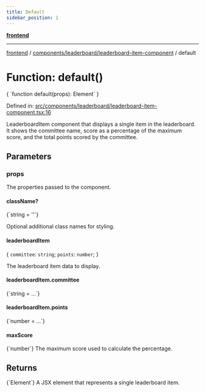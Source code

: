 ```yaml
---
title: Default
sidebar_position: 1
---
```



[**frontend**](../../../..)

***

[frontend](../../../..) / [components/leaderboard/leaderboard-item-component](..) / default

# Function: default()

<CodeBlock language="ts">
{ `function default(props): Element` }
</CodeBlock>

Defined in: [src/components/leaderboard/leaderboard-item-component.tsx:16](https://github.com/svsticky/CommitteeClash/blob/cf8a63ee123fe6ef8b9cc633622ca8c3bc6fa48a/frontend/src/components/leaderboard/leaderboard-item-component.tsx#L16)

LeaderboardItem component that displays a single item in the leaderboard.
It shows the committee name, score as a percentage of the maximum score,
and the total points scored by the committee.

## Parameters

### props

The properties passed to the component.

#### className?
<CodeBlock language="ts">
{`string = ''`}
</CodeBlock>

Optional additional class names for styling.

#### leaderboardItem

\{ `committee`: `string`; `points`: `number`; \}

The leaderboard item data to display.

#### leaderboardItem.committee
<CodeBlock language="ts">
{`string = ...`}
</CodeBlock>

#### leaderboardItem.points
<CodeBlock language="ts">
{`number = ...`}
</CodeBlock>

#### maxScore
<CodeBlock language="ts">
{`number`}
</CodeBlock>
The maximum score used to calculate the percentage.

## Returns
<CodeBlock language="ts">
{`Element`}
</CodeBlock>
A JSX element that represents a single leaderboard item.

